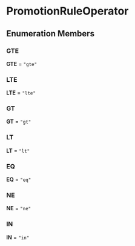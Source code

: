 
# PromotionRuleOperator

## Enumeration Members

### GTE

 **GTE** = `"gte"`

### LTE

 **LTE** = `"lte"`

### GT

 **GT** = `"gt"`

### LT

 **LT** = `"lt"`

### EQ

 **EQ** = `"eq"`

### NE

 **NE** = `"ne"`

### IN

 **IN** = `"in"`
